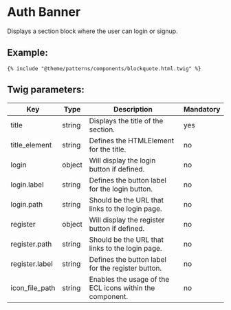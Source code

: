 # Auth Banner

Displays a section block where the user can login or signup.

## Example:

```
{% include "@theme/patterns/components/blockquote.html.twig" %}
```

## Twig parameters:

| Key            | Type   | Description                                              | Mandatory |
| -------------- | ------ | -------------------------------------------------------- | --------- |
| title          | string | Displays the title of the section.                       | yes       |
| title_element  | string | Defines the HTMLElement for the title.                   | no        |
| login          | object | Will display the login button if defined.                | no        |
| login.label    | string | Defines the button label for the login button.           | no        |
| login.path     | string | Should be the URL that links to the login page.          | no        |
| register       | object | Will display the register button if defined.             | no        |
| register.path  | string | Should be the URL that links to the login page.          | no        |
| register.label | string | Defines the button label for the register button.        | no        |
| icon_file_path | string | Enables the usage of the ECL icons within the component. | no        |
